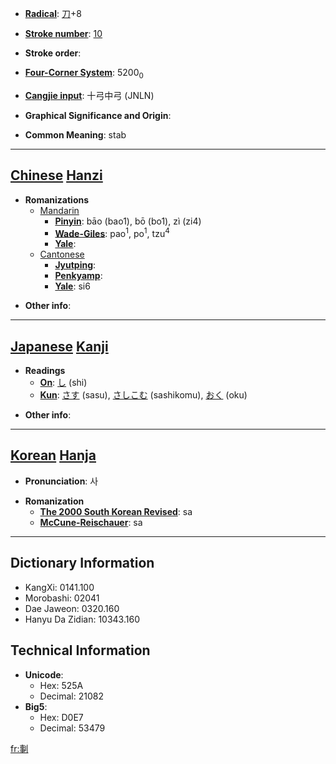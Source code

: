 * '''[[Wiktionary:Chinese radical index| Radical]]''': [[Wiktionary:Chinese radical index 刀|刀]]+8

* '''[[Wiktionary:Chinese total strokes index|Stroke number]]''': [[Wiktionary:Chinese total strokes index 10|10]]

* '''Stroke order''': 

* '''[[Wiktionary:Chinese four corner index|Four-Corner System]]''': 5200<sub>0</sub>

* '''[[Wiktionary:Chinese Cangjie index|Cangjie input]]''': 十弓中弓 (JNLN)

* '''Graphical Significance and Origin''': 

* '''Common Meaning''': stab

----

== [[Chinese]] [[Hanzi]] ==

* '''Romanizations'''
** [[Mandarin]]
*** '''[[Pinyin]]''': bāo (bao1), bō (bo1), zì (zi4)
*** '''[[Wade-Giles]]''': pao<sup>1</sup>, po<sup>1</sup>, tzu<sup>4</sup>
*** '''[[Yale]]''': 
**[[Cantonese]]
***'''[[Jyutping]]''':
***'''[[Penkyamp]]''': 
***'''[[Yale]]''': si6

* '''Other info''': 

----

== [[Japanese]] [[Kanji]] ==

* '''Readings'''
** '''[[On]]''': [[し]] (shi)
** '''[[Kun]]''': [[さす]] (sasu), [[さしこむ]] (sashikomu), [[おく]] (oku)

* '''Other info''':  

----

== [[Korean]] [[Hanja]] ==

* '''Pronunciation''': 사

* '''Romanization'''
** '''[[The 2000 South Korean Revised Romanization|The 2000 South Korean Revised]]''': sa
** '''[[McCune-Reischauer]]''': sa

----

== Dictionary Information ==

* KangXi: 0141.100
* Morobashi: 02041
* Dae Jaweon: 0320.160
* Hanyu Da Zidian: 10343.160

== Technical Information ==

* '''Unicode''':
** Hex: 525A
** Decimal: 21082
* '''Big5''':
** Hex: D0E7
** Decimal: 53479

[[fr:剚]]